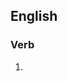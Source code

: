 ==English==

===Verb===
{{head|en|verb form}}

# {{present participle of|decompose|lang=en|nocat=1}}